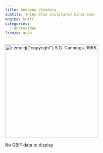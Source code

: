 ```yaml
---
title: Andrena cleodora
subtite: Shiny-blue sculptured miner bee
engine: knitr
categories:
  - Andrenidae
freeze: auto
---
```

[![`r emo::ji("copyright")` S.G. Cannings. 1988.](https://inaturalist-open-data.s3.amazonaws.com/photos/90328827/medium.jpeg){height=300}](https://www.zoology.ubc.ca/entomology/main/Hymenoptera/Andrenidae/Andrena%20cleodora%20female%20(3lateral).jpg)

No GBIF data to display
